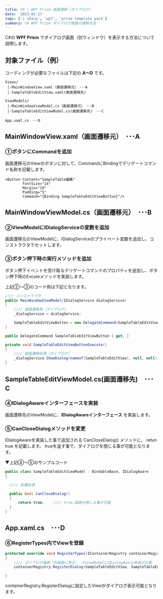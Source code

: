 ---
title: C# | WPF Prism 画面遷移（ダイアログ）
date: '2023-02-27'
tags: ['c sharp', 'wpf', 'prism template pack']
summary: C# WPF Prism ダイアログ画面の遷移方法
---

C#の **WPF Prism** でダイアログ画面（別ウィンドウ）を表示する方法について説明します。


## 対象ファイル（例）

コーディングが必要なファイルは下記の **A～D** です。

```text
Views/
 |-MainWindowView.xaml（画面遷移元）　･･･A
 |-SampleTableEditView.xaml(画面遷移先)

ViewModels/
 |-MainWindowViewModel.cs（画面遷移元）　･･･B
 |-SampleTableEditViewModel.cs(画面遷移先)　･･･C　

App.xaml.cs　･･･D
```

## MainWindowView.xaml（画面遷移元）　･･･A

### ①ボタンにCommandを追加

画面遷移元のViewのボタンに対して、CommandにBindingでデリゲートコマンド名称を記載します。

```xaml
<Button Content="SampleTable編集"
        FontSize="14"
        Margin="10"
        Padding="5"
        Command="{Binding SampleTableEditViewButton}"/>
```

## MainWindowViewModel.cs（画面遷移元）　･･･B

### ②ViewModelにIDialogServiceの変数を追加

画面遷移元のViewModelに、IDialogServiceのプライベート変数を追加し、コンストラクタでセットします。

### ③ボタン押下時の実行メソッドを追加

ボタン押下イベントを受け取るデリゲートコマンドのプロパティを追加し、ボタン押下時のExcuteメソッドを実装します。

上記②～③のコード例は下記となります。

```cs
//// コンストラクタ
public MainWindowViewModel(IDialogService dialogService)
{
    //// 画面遷移用（ダイアログ）
    _dialogService = dialogService;

    SampleTableEditViewButton = new DelegateCommand(SampleTableEditViewButtonExecute);
}

public DelegateCommand SampleTableEditViewButton { get; }

private void SampleTableEditViewButtonExecute()
{
    //// 画面遷移処理（ダイアログ）
    _dialogService.ShowDialog(nameof(SampleTableEditView), null, null);
}
```

## SampleTableEditViewModel.cs(画面遷移先)　･･･C　

### ④IDialogAwareインターフェースを実装
画面遷移先のViewModelに、**IDialogAwareインターフェース** を実装します。

### ⑤CanCloseDialogメソッドを変更
IDialogAwareを実装した事で追加される CanCloseDialog() メソッドに、 retun true を記載します。
trueを返す事で、ダイアログを閉じる事が可能となります。

▼上記④～⑤のサンプルコード
```cs
public class SampleTableEditViewModel : BindableBase, IDialogAware
{

  //// 各種処理

  public bool CanCloseDialog()
  {
      return true;    //// true:画面を閉じる事が可能
  }
}
```

## App.xaml.cs　･･･D

### ⑥RegisterTypes内でViewを登録

```cs
protected override void RegisterTypes(IContainerRegistry containerRegistry)
{
    //// ダイアログ画面（別画面に表示） ※ViewModelにIDialogAware実装が必要
    containerRegistry.RegisterDialog<SampleTableEditView, SampleTableEditViewModel>();

}
```

containerRegistry.RegisterDialogに設定したViewがダイアログ表示可能となります。

